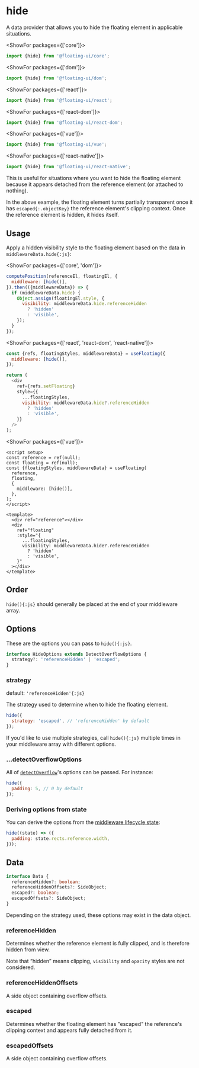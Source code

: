 <PageCard>

# hide

A data provider that allows you to hide the floating element in
applicable situations.

<MiddlewareContainer>
  <MiddlewareBadge type="Data Provider" />
</MiddlewareContainer>

<ShowFor packages={['core']}>

```js
import {hide} from '@floating-ui/core';
```

</ShowFor>

<ShowFor packages={['dom']}>

```js
import {hide} from '@floating-ui/dom';
```

</ShowFor>

<ShowFor packages={['react']}>

```js
import {hide} from '@floating-ui/react';
```

</ShowFor>

<ShowFor packages={['react-dom']}>

```js
import {hide} from '@floating-ui/react-dom';
```

</ShowFor>

<ShowFor packages={['vue']}>

```js
import {hide} from '@floating-ui/vue';
```

</ShowFor>

<ShowFor packages={['react-native']}>

```js
import {hide} from '@floating-ui/react-native';
```

</ShowFor>

This is useful for situations where you want to hide the floating
element because it appears detached from the reference element
(or attached to nothing).

</PageCard>

<div className="flex flex-col gap-4">
  <Chrome
    label="Scroll up"
    center
    scrollable="y"
    className="h-96"
    scrollHeight={325}
  >
    <Floating
      portaled
      middleware={[{name: 'offset', options: 5}, {name: 'hide'}]}
    >
      <div className="grid h-32 w-32 place-items-center border-2 border-dashed border-gray-1000" />
    </Floating>
  </Chrome>
</div>

In the above example, the floating element turns partially
transparent once it has `escaped{:.objectKey}` the reference
element's clipping context. Once the reference element is hidden,
it hides itself.

## Usage

Apply a hidden visibility style to the floating element based on
the data in `middlewareData.hide{:js}`:

<ShowFor packages={['core', 'dom']}>

```js
computePosition(referenceEl, floatingEl, {
  middleware: [hide()],
}).then(({middlewareData}) => {
  if (middlewareData.hide) {
    Object.assign(floatingEl.style, {
      visibility: middlewareData.hide.referenceHidden
        ? 'hidden'
        : 'visible',
    });
  }
});
```

</ShowFor>

<ShowFor packages={['react', 'react-dom', 'react-native']}>

```js /middlewareData/
const {refs, floatingStyles, middlewareData} = useFloating({
  middleware: [hide()],
});

return (
  <div
    ref={refs.setFloating}
    style={{
      ...floatingStyles,
      visibility: middlewareData.hide?.referenceHidden
        ? 'hidden'
        : 'visible',
    }}
  />
);
```

</ShowFor>

<ShowFor packages={['vue']}>

```vue /middlewareData/
<script setup>
const reference = ref(null);
const floating = ref(null);
const {floatingStyles, middlewareData} = useFloating(
  reference,
  floating,
  {
    middleware: [hide()],
  },
);
</script>

<template>
  <div ref="reference"></div>
  <div
    ref="floating"
    :style="{
      ...floatingStyles,
      visibility: middlewareData.hide?.referenceHidden
        ? 'hidden'
        : 'visible',
    }"
  ></div>
</template>
```

</ShowFor>

## Order

`hide(){:js}` should generally be placed at the end of your
middleware array.

## Options

These are the options you can pass to `hide(){:js}`.

```ts
interface HideOptions extends DetectOverflowOptions {
  strategy?: 'referenceHidden' | 'escaped';
}
```

### strategy

default: `'referenceHidden'{:js}`

The strategy used to determine when to hide the floating element.

```js
hide({
  strategy: 'escaped', // 'referenceHidden' by default
});
```

If you'd like to use multiple strategies, call `hide(){:js}`
multiple times in your middleware array with different options.

### ...detectOverflowOptions

All of [`detectOverflow`](/docs/detectOverflow#options)'s options
can be passed. For instance:

```js
hide({
  padding: 5, // 0 by default
});
```

### Deriving options from state

You can derive the options from the
[middleware lifecycle state](/docs/middleware#middlewarestate):

```js
hide((state) => ({
  padding: state.rects.reference.width,
}));
```

## Data

```ts
interface Data {
  referenceHidden?: boolean;
  referenceHiddenOffsets?: SideObject;
  escaped?: boolean;
  escapedOffsets?: SideObject;
}
```

Depending on the strategy used, these options may exist in the
data object.

### referenceHidden

Determines whether the reference element is fully clipped, and is
therefore hidden from view.

Note that “hidden” means clipping, `visibility` and `opacity`
styles are not considered.

### referenceHiddenOffsets

A side object containing overflow offsets.

### escaped

Determines whether the floating element has "escaped" the
reference's clipping context and appears fully detached from it.

### escapedOffsets

A side object containing overflow offsets.
